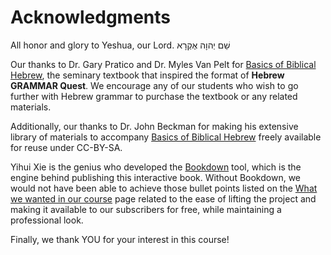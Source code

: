 # Acknowledgments {-}

All honor and glory to Yeshua, our Lord.  שֵׁם יְהוָה אֶקְרָא


Our thanks to Dr. Gary Pratico and Dr. Myles Van Pelt for <u>Basics of Biblical Hebrew</u>, the seminary textbook that inspired the format of **Hebrew GRAMMAR Quest**.  We encourage any of our students who wish to go further with Hebrew grammar to purchase the textbook or any related materials.

Additionally, our thanks to Dr. John Beckman for making his extensive library of materials to accompany <u>Basics of Biblical Hebrew</u> freely available for reuse under CC-BY-SA.

Yihui Xie is the genius who developed the [Bookdown](https://bookdown.org/) tool, which is the engine behind publishing this interactive book.  Without Bookdown, we would not have been able to achieve those bullet points listed on the [What we wanted in our course](#our_course) page related to the ease of lifting the project and making it available to our subscribers for free, while maintaining a professional look.

Finally, we thank YOU for your interest in this course! 
